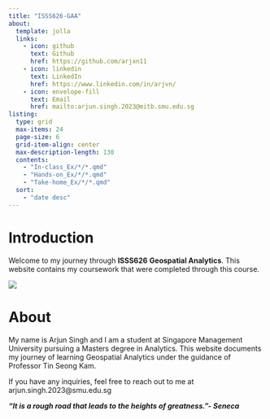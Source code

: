 ```yaml
---
title: "ISSS626-GAA"
about:
  template: jolla
  links:
    - icon: github
      text: Github
      href: https://github.com/arjxn11
    - icon: linkedin
      text: LinkedIn
      href: https://www.linkedin.com/in/arjvn/
    - icon: envelope-fill
      text: Email
      href: mailto:arjun.singh.2023@mitb.smu.edu.sg
listing:
  type: grid
  max-items: 24
  page-size: 6
  grid-item-align: center
  max-description-length: 130
  contents:
    - "In-class_Ex/*/*.qmd"
    - "Hands-on_Ex/*/*.qmd"
    - "Take-home_Ex/*/*.qmd"
  sort: 
    - "date desc"
---
```


# Introduction

Welcome to my journey through **ISSS626** **Geospatial Analytics**. This website contains my coursework that were completed through this course.

![](images/geospatial.webp)

# About

My name is Arjun Singh and I am a student at Singapore Management University pursuing a Masters degree in Analytics. This website documents my journey of learning Geospatial Analytics under the guidance of Professor Tin Seong Kam.

If you have any inquiries, feel free to reach out to me at arjun.singh.2023\@smu.edu.sg

***"It is a rough road that leads to the heights of greatness."- Seneca***
